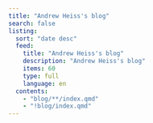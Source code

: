 ```yaml
---
title: "Andrew Heiss's blog"
search: false
listing:
  sort: "date desc"
  feed: 
    title: "Andrew Heiss's blog"
    description: "Andrew Heiss's blog"
    items: 60
    type: full
    language: en
  contents:
    - "blog/**/index.qmd"
    - "!blog/index.qmd"
---
```

